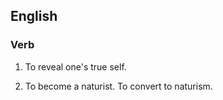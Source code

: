 ==English==

===Verb===
{{head|en|verb|head=come out of one's [[shell]]}}

# {{context|idiomatic}} To reveal one's true self.
# {{context|idiomatic}} To become a naturist. To convert to naturism.